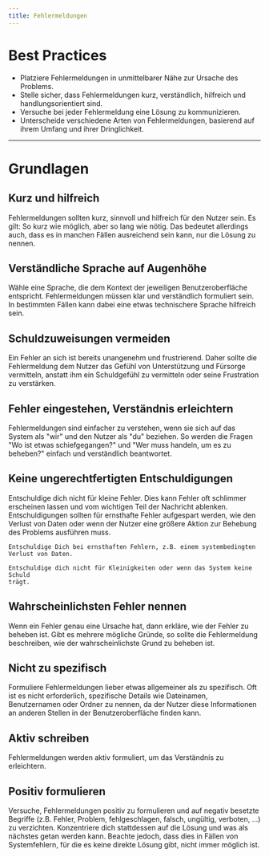 ```yaml
---
title: Fehlermeldungen
---
```


# Best Practices

- Platziere Fehlermeldungen in unmittelbarer Nähe zur Ursache des Problems.
- Stelle sicher, dass Fehlermeldungen kurz, verständlich, hilfreich und
  handlungsorientiert sind.
- Versuche bei jeder Fehlermeldung eine Lösung zu kommunizieren.
- Unterscheide verschiedene Arten von Fehlermeldungen, basierend auf ihrem
  Umfang und ihrer Dringlichkeit.

---

# Grundlagen

## Kurz und hilfreich

Fehlermeldungen sollten kurz, sinnvoll und hilfreich für den Nutzer sein. Es
gilt: So kurz wie möglich, aber so lang wie nötig. Das bedeutet allerdings auch,
dass es in manchen Fällen ausreichend sein kann, nur die Lösung zu nennen.

<DoAndDont>
  <Do exampleText="Bitte gib eine E-Mail-Adresse im Format name@domain.de ein." />
  <Dont
    exampleText="Wir unterstützen die Formatierung nicht. Bitte gib eine E-Mail-Adresse im Format
name@domain.de ein."
  />
</DoAndDont>

## Verständliche Sprache auf Augenhöhe

Wähle eine Sprache, die dem Kontext der jeweiligen Benutzeroberfläche
entspricht. Fehlermeldungen müssen klar und verständlich formuliert sein. In
bestimmten Fällen kann dabei eine etwas technischere Sprache hilfreich sein.

<DoAndDont>
  <Do exampleText="Wir konnten keine Verbindung zum Server herstellen. Bitte versuche es erneut." />
  <Dont exampleText="Fehlercode 503: Verbindung zum Server fehlgeschlagen." />
</DoAndDont>

## Schuldzuweisungen vermeiden

Ein Fehler an sich ist bereits unangenehm und frustrierend. Daher sollte die
Fehlermeldung dem Nutzer das Gefühl von Unterstützung und Fürsorge vermitteln,
anstatt ihm ein Schuldgefühl zu vermitteln oder seine Frustration zu verstärken.

<DoAndDont>
  <Do
    exampleText="Wir konnten das Bild nicht hochladen. Bitte überprüfe die Dateigröße und
versuche es erneut."
  />
  <Dont
    exampleText="Du hast ein ungültiges Bild hochgeladen. Überprüfe die Dateigröße und versuche
es erneut."
  />
</DoAndDont>

## Fehler eingestehen, Verständnis erleichtern

Fehlermeldungen sind einfacher zu verstehen, wenn sie sich auf das System als
"wir" und den Nutzer als "du" beziehen. So werden die Fragen "Wo ist etwas
schiefgegangen?" und "Wer muss handeln, um es zu beheben?" einfach und
verständlich beantwortet.

<DoAndDont>
  <Do
    exampleText="Wir konnten dein Passwort nicht zurücksetzen. Bitte überprüfe die E-Mail-Adresse
und versuche es erneut."
  />
  <Dont exampleText="Fehler beim Zurücksetzen des Passworts. Bitte versuche es erneut." />
</DoAndDont>

## Keine ungerechtfertigten Entschuldigungen

Entschuldige dich nicht für kleine Fehler. Dies kann Fehler oft schlimmer
erscheinen lassen und vom wichtigen Teil der Nachricht ablenken.
Entschuldigungen sollten für ernsthafte Fehler aufgespart werden, wie den
Verlust von Daten oder wenn der Nutzer eine größere Aktion zur Behebung des
Problems ausführen muss.

<DoAndDont>
  <Do exampleText="Es tut uns Leid, durch einen Serverfehler konnten wir deine Eingabe nicht speichern. Bitte versuche es erneut.">

    Entschuldige Dich bei ernsthaften Fehlern, z.B. einem systembedingten Verlust von Daten.

  </Do>
  <Dont exampleText="Es tut uns leid, wir unterstützen das Dateiformat nicht.">

    Entschuldige dich nicht für Kleinigkeiten oder wenn das System keine Schuld
    trägt.

  </Dont>

</DoAndDont>

## Wahrscheinlichsten Fehler nennen

Wenn ein Fehler genau eine Ursache hat, dann erkläre, wie der Fehler zu beheben
ist. Gibt es mehrere mögliche Gründe, so sollte die Fehlermeldung beschreiben,
wie der wahrscheinlichste Grund zu beheben ist.

<DoAndDont>
  <Do exampleText="Bitte wähle ein Passwort mit mindestens 8 Zeichen." />
  <Dont
    exampleText="Das eingegebene Passwort entspricht nicht den Mindestanforderungen. Stelle
sicher, dass es min. 8 Zeichen, einen Groß- und Kleinbuchstaben, eine Ziffer und
ein Sonderzeichen enthält."
  />
</DoAndDont>

## Nicht zu spezifisch

Formuliere Fehlermeldungen lieber etwas allgemeiner als zu spezifisch. Oft ist
es nicht erforderlich, spezifische Details wie Dateinamen, Benutzernamen oder
Ordner zu nennen, da der Nutzer diese Informationen an anderen Stellen in der
Benutzeroberfläche finden kann.

<DoAndDont>
  <Do exampleText="Wir konnten die Datei nicht hochladen. Bitte verwende eine Datei vom Typ XY." />
  <Dont
    exampleText="Wir konnten die Datei „example_file-20.4.24.xy“ nicht hochladen. Bitte verwende
eine Datei vom Typ XY."
  />
</DoAndDont>

## Aktiv schreiben

Fehlermeldungen werden aktiv formuliert, um das Verständnis zu erleichtern.

<DoAndDont>
  <Do exampleText="Wir unterstützen nur Dateien vom Typ XY." />
  <Dont exampleText="Es werden nur Dateien vom Typ XY unterstützt." />
</DoAndDont>

## Positiv formulieren

Versuche, Fehlermeldungen positiv zu formulieren und auf negativ besetzte
Begriffe (z.B. Fehler, Problem, fehlgeschlagen, falsch, ungültig, verboten, ...)
zu verzichten. Konzentriere dich stattdessen auf die Lösung und was als nächstes
getan werden kann. Beachte jedoch, dass dies in Fällen von Systemfehlern, für
die es keine direkte Lösung gibt, nicht immer möglich ist.

<DoAndDont>
  <Do exampleText="Wir konnten keine Verbindung zum Server herstellen. Bitte versuche es erneut." />
  <Dont exampleText="Durch ein Problem mit dem Server ist die Verbindung fehlgeschlagen." />
</DoAndDont>
